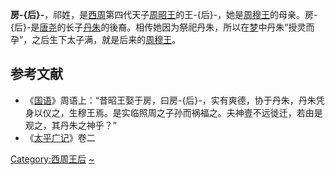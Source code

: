 {{noteTA
|T=zh-hans:房后;zh-hant:房后;
|1=zh-hans:房后;zh-hant:房后;
}}

'''房-{后}-'''，祁姓，是[[西周|西周]]第四代天子[[周昭王|周昭王]]的王-{后}-，她是[[周穆王|周穆王]]的母亲。房-{后}-是[[唐尧|唐尧]]的长子[[丹朱|丹朱]]的後裔。相传她因为祭祀丹朱，所以在[[梦|梦]]中丹朱“授灵而孕”，之后生下太子满，就是后来的[[周穆王|周穆王]]。

==参考文献==
*《[[国语_(书)|国语]]》周语上：“昔昭王娶于房，曰房-{后}-，实有爽德，协于丹朱，丹朱凭身以仪之，生穆王焉。是实临照周之子孙而祸福之。夫神壹不远徙迁，若由是观之，其丹朱之神乎？”
*《[[太平广记|太平广记]]》卷二

{{周朝及秦國王后}}

[[Category:西周王后|Category:西周王后]]
[[Category:祁姓|~]]